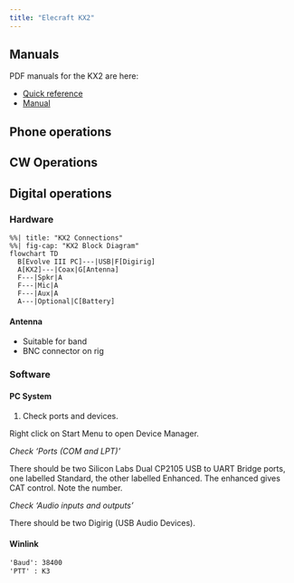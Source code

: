 ```yaml
---
title: "Elecraft KX2"
---
```


## Manuals

PDF manuals for the KX2 are here:

- [Quick reference](pdf/KX2-quick-ref2.pdf.pdf)
- [Manual](KX2-owners-man-B2.pdf.pdf)

## Phone operations

## CW Operations

## Digital operations

### Hardware

```mermaid
%%| title: "KX2 Connections"
%%| fig-cap: "KX2 Block Diagram"
flowchart TD
  B[Evolve III PC]---|USB|F[Digirig]
  A[KX2]---|Coax|G[Antenna]
  F---|Spkr|A
  F---|Mic|A
  F---|Aux|A
  A---|Optional|C[Battery]
```

#### Antenna

- Suitable for band
- BNC connector on rig

### Software

#### PC System

1. Check ports and devices.

Right click on Start Menu to open Device Manager.

*Check 'Ports (COM and LPT)'*

There should be two Silicon Labs Dual CP2105 USB to UART Bridge ports, one labelled Standard, the other labelled Enhanced. The enhanced gives CAT control. Note the number.

*Check 'Audio inputs and outputs'*

There should be two Digirig (USB Audio Devices).

#### Winlink

```default
'Baud': 38400
'PTT' : K3
```
